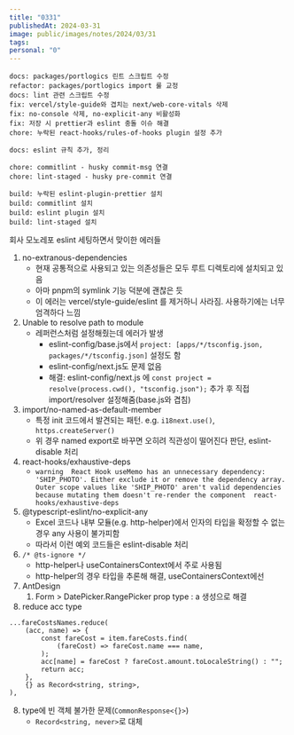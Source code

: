 ```yaml
---
title: "0331"
publishedAt: 2024-03-31
image: public/images/notes/2024/03/31
tags: 
personal: "0"
---
```

    docs: packages/portlogics 린트 스크립트 수정    
    refactor: packages/portlogics import 룰 교정
	docs: lint 관련 스크립트 수정
	fix: vercel/style-guide와 겹치는 next/web-core-vitals 삭제
	fix: no-console 삭제, no-explicit-any 비활성화
	fix: 저장 시 prettier과 eslint 충돌 이슈 해결
	chore: 누락된 react-hooks/rules-of-hooks plugin 설정 추가

	docs: eslint 규칙 추가, 정리

	chore: commitlint - husky commit-msg 연결
	chore: lint-staged - husky pre-commit 연결

	build: 누락된 eslint-plugin-prettier 설치
	build: commitlint 설치
	build: eslint plugin 설치
	build: lint-staged 설치

회사 모노레포 eslint 세팅하면서 맞이한 에러들
1. no-extranous-dependencies
	- 현재 공통적으로 사용되고 있는 의존성들은 모두 루트 디렉토리에 설치되고 있음
	- 아마 pnpm의 symlink 기능 덕분에 괜찮은 듯
	- 이 에러는 vercel/style-guide/eslint 를 제거하니 사라짐. 사용하기에는 너무 엄격하다 느낌
2. Unable to resolve path to module
	 - 레퍼런스처럼 설정해줬는데 에러가 발생
		 - eslint-config/base.js에서 `project: [apps/*/tsconfig.json, packages/*/tsconfig.json]` 설정도 함
		 - eslint-config/next.js도 문제 없음
		 - 해결: eslint-config/next.js 에 `const project = resolve(process.cwd(), "tsconfig.json");` 추가 후 직접 import/resolver 설정해줌(base.js와 겹침)
3. import/no-named-as-default-member
	- 특정 init 코드에서 발견되는 패턴. e.g. `i18next.use()`, `https.createServer()`
	- 위 경우 named export로 바꾸면 오히려 직관성이 떨어진다 판단, eslint-disable 처리
4. react-hooks/exhaustive-deps
	- `warning  React Hook useMemo has an unnecessary dependency: 'SHIP_PHOTO'. Either exclude it or remove the dependency array. Outer scope values like 'SHIP_PHOTO' aren't valid dependencies because mutating them doesn't re-render the component  react-hooks/exhaustive-deps`
5. @typescript-eslint/no-explicit-any
	- Excel 코드나 내부 모듈(e.g. http-helper)에서 인자의 타입을 확정할 수 없는 경우 any 사용이 불가피함
	- 따라서 이런 예외 코드들은 eslint-disable 처리
6. `/* @ts-ignore */`
	- http-helper나 useContainersContext에서 주로 사용됨
	- http-helper의 경우 타입을 추론해 해결, useContainersContext에선 
7. AntDesign
	1. Form > DatePicker.RangePicker prop type : a 생성으로 해결
8. reduce acc type
```
...fareCostsNames.reduce(
	(acc, name) => {
		const fareCost = item.fareCosts.find(
			(fareCost) => fareCost.name === name,
		);
		acc[name] = fareCost ? fareCost.amount.toLocaleString() : "";
		return acc;
	},
	{} as Record<string, string>,
),
```

8. type에 빈 객체 불가한 문제(`CommonResponse<{}>`)
	- `Record<string, never>`로 대체